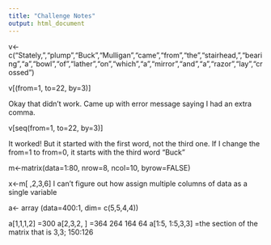 ```yaml
---
title: "Challenge Notes"
output: html_document
---
```


v<- c("Stately,","plump","Buck","Mulligan","came","from","the","stairhead,","bearing","a","bowl","of","lather","on","which","a","mirror","and","a","razor","lay","crossed")

v[(from=1, to=22, by=3)]

Okay that didn't work. Came up with error message saying I had an extra comma. 

v[seq(from=1, to=22, by=3)]

It worked! But it started with the first word, not the third one. If I change the from=1 to from=0, it starts with the third word "Buck"

m<-matrix(data=1:80, nrow=8, ncol=10, byrow=FALSE)

x<-m[ ,2,3,6]
I can't figure out how assign multiple columns of data as a single variable

a<- array (data=400:1, dim= c(5,5,4,4))

a[1,1,1,2]
 =300
a[2,3,2, ]
 =364 264 164 64
a[1:5, 1:5,3,3]
 =the section of the matrix that is 3,3; 150:126
 
 